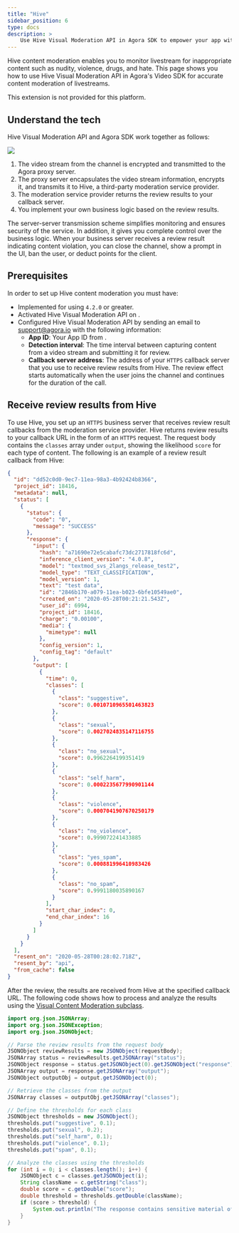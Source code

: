 ```yaml
---
title: "Hive"
sidebar_position: 6
type: docs
description: >
    Use Hive Visual Moderation API in Agora SDK to empower your app with accurate content moderation
---
```


Hive content moderation enables you to monitor livestream for inappropriate content such as nudity, violence, drugs, and hate. This page shows you how to use Hive Visual Moderation API in Agora's Video SDK for accurate content moderation of livestreams.

<PlatformWrapper notAllowed="android,ios,macos,windows">
This extension is not provided for this platform.
</PlatformWrapper>
<PlatformWrapper notAllowed="web,flutter,react-native">


## Understand the tech

Hive Visual Moderation API and Agora SDK work together as follows:

![](/images/extensions-marketplace/hive-diagram.png)

1. The video stream from the channel is encrypted and transmitted to the Agora proxy server.
2. The proxy server encapsulates the video stream information, encrypts it, and transmits it to Hive, a third-party moderation service provider.
3. The moderation service provider returns the review results to your callback server.
4. You implement your own business logic based on the review results.

The server-server transmission scheme simplifies monitoring and ensures security of the service. In addition, it gives you complete control over the business logic. When your business server receives a review result indicating content violation, you can close the channel, show a prompt in the UI, ban the user, or deduct points for the client.

## Prerequisites

In order to set up Hive content moderation you must have:

- Implemented <Link to="../../../interactive-live-streaming/get-started/get-started-sdk"><Vg k="GET_STARTED"/> for
  <Vg k="ILS" /></Link> using <Vg k="VSDK" /> `4.2.0` or greater.
- Activated <Link to="{{Global.AGORA_CONSOLE_URL}}/marketplace/extension/introduce?serviceName=hive">Hive Visual Moderation API</Link> on <Vg k="CONSOLE" />.
- Configured Hive Visual Moderation API by sending an email to support@agora.io with the following information:
    - **App ID**: Your App ID from <Vg k="CONSOLE"/>.
    - **Detection interval**: The time interval between capturing content from a video stream and submitting it for review.
    - **Callback server address**:	The address of your `HTTPS` callback server that you use to receive review
  results from Hive. The review effect starts automatically when the user joins the channel and continues for the duration of the call.

## Receive review results from Hive

To use Hive, you set up an `HTTPS` business server that receives review result callbacks from the moderation service provider. Hive returns review results to your callback URL in the form of an `HTTPS` request. The request body contains the `classes` array under `output`, showing the likelihood `score` for each type of content. The following is an example of a review result callback from Hive:

```json
{
  "id": "dd52c0d0-9ec7-11ea-98a3-4b92424b8366",
  "project_id": 18416,
  "metadata": null,
  "status": [
    {
      "status": {
        "code": "0",
        "message": "SUCCESS"
      },
      "response": {
        "input": {
          "hash": "a71690e72e5cabafc73dc2717818fc6d",
          "inference_client_version": "4.0.8",
          "model": "textmod_svs_2langs_release_test2",
          "model_type": "TEXT_CLASSIFICATION",
          "model_version": 1,
          "text": "test data",
          "id": "2846b170-a079-11ea-b023-6bfe10549ae0",
          "created_on": "2020-05-28T00:21:21.543Z",
          "user_id": 6994,
          "project_id": 18416,
          "charge": "0.00100",
          "media": {
            "mimetype": null
          },
          "config_version": 1,
          "config_tag": "default"
        },
        "output": [
          {
            "time": 0,
            "classes": [
              {
                "class": "suggestive",
                "score": 0.0010710965501463823
              },
              {
                "class": "sexual",
                "score": 0.0027024835147116755
              },
              {
                "class": "no_sexual",
                "score": 0.9962264199351419
              },
              {
                "class": "self_harm",
                "score": 0.0002235677990901144
              },
              {
                "class": "violence",
                "score": 0.0007041907670250179
              },
              {
                "class": "no_violence",
                "score": 0.999072241433885
              },
              {
                "class": "yes_spam",
                "score": 0.000881996410983426
              },
              {
                "class": "no_spam",
                "score": 0.9991180035890167
              }
            ],
            "start_char_index": 0,
            "end_char_index": 16
          }
        ]
      }
    }
  ],
  "resent_on": "2020-05-28T00:28:02.718Z",
  "resent_by": "api",
  "from_cache": false
}
```

After the review, the results are received from Hive at the specified callback URL. The following code shows how to
  process and analyze the results using the [Visual Content Moderation subclass](https://docs.thehive.ai/docs/visual-content-moderation).

```java
import org.json.JSONArray;
import org.json.JSONException;
import org.json.JSONObject;

// Parse the review results from the request body
JSONObject reviewResults = new JSONObject(requestBody);
JSONArray status = reviewResults.getJSONArray("status");
JSONObject response = status.getJSONObject(0).getJSONObject("response");
JSONArray output = response.getJSONArray("output");
JSONObject outputObj = output.getJSONObject(0);

// Retrieve the classes from the output
JSONArray classes = outputObj.getJSONArray("classes");

// Define the thresholds for each class
JSONObject thresholds = new JSONObject();
thresholds.put("suggestive", 0.1);
thresholds.put("sexual", 0.2);
thresholds.put("self_harm", 0.1);
thresholds.put("violence", 0.1);
thresholds.put("spam", 0.1);

// Analyze the classes using the thresholds
for (int i = 0; i < classes.length(); i++) {
    JSONObject c = classes.getJSONObject(i);
    String className = c.getString("class");
    double score = c.getDouble("score");
    double threshold = thresholds.getDouble(className);
    if (score > threshold) {
        System.out.println("The response contains sensitive material of type " + className + " with score " + score + ".");
    }
}
```

</PlatformWrapper>
